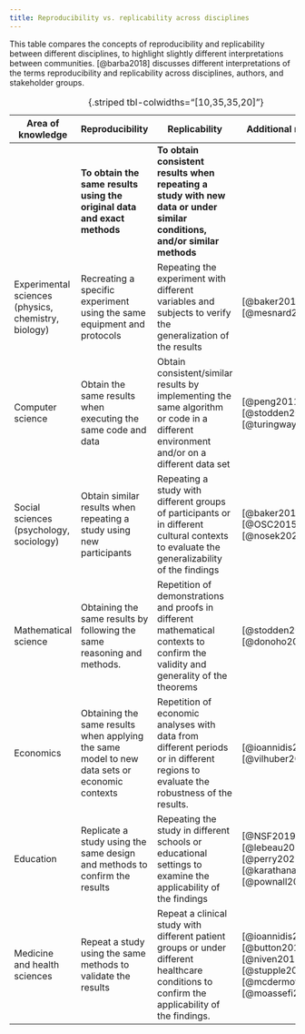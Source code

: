 ```yaml
---
title: Reproducibility vs. replicability across disciplines
---
```


This table compares the concepts of reproducibility and replicability between different disciplines, to highlight slightly different interpretations between communities. [@barba2018] discusses different interpretations of the terms reproducibility and replicability across disciplines, authors, and stakeholder groups.

::: column-screen-inset-right
| Area of knowledge                                   | Reproducibility                                                                               | Replicability                                                                                                                                | Additional readings                                                                               |
|----------------|----------------|------------------------|-----------------|
|                                                     | **To obtain the same results using the original data and exact methods**                      | **To obtain consistent results when repeating a study with new data or under similar conditions, and/or similar methods**                    |                                                                                                   |
| Experimental sciences (physics, chemistry, biology) | Recreating a specific experiment using the same equipment and protocols                       | Repeating the experiment with different variables and subjects to verify the generalization of the results                                   | [@baker2017], [@mesnard2017]                                                                      |
| Computer science                                    | Obtain the same results when executing the same code and data                                 | Obtain consistent/similar results by implementing the same algorithm or code in a different environment and/or on a different data set       | [@peng2011], [@stodden2014], [@turingway2019]                                                     |
| Social sciences (psychology, sociology)             | Obtain similar results when repeating a study using new participants                          | Repeating a study with different groups of participants or in different cultural contexts to evaluate the generalizability of the findings   | [@baker2015], [@OSC2015], [@nosek2022]                                                            |
| Mathematical science                                | Obtaining the same results by following the same reasoning and methods.                       | Repetition of demonstrations and proofs in different mathematical contexts to confirm the validity and generality of the theorems            | [@stodden2013], [@donoho2015]                                                                     |
| Economics                                           | Obtaining the same results when applying the same model to new data sets or economic contexts | Repetition of economic analyses with data from different periods or in different regions to evaluate the robustness of the results.          | [@ioannidis2017], [@vilhuber2020]                                                                 |
| Education                                           | Replicate a study using the same design and methods to confirm the results                    | Repeating the study in different schools or educational settings to examine the applicability of the findings                                | [@NSF2019], [@lebeau2021], [@perry2022], [@karathanasis2022], [@pownall2023]                      |
| Medicine and health sciences                        | Repeat a study using the same methods to validate the results                                 | Repeat a clinical study with different patient groups or under different healthcare conditions to confirm the applicability of the findings. | [@ioannidis2005], [@button2013], [@niven2018] , [@stupple2019], [@mcdermott2021], [@moassefi2023] |

: {.striped tbl-colwidths="\[10,35,35,20\]"}
:::
